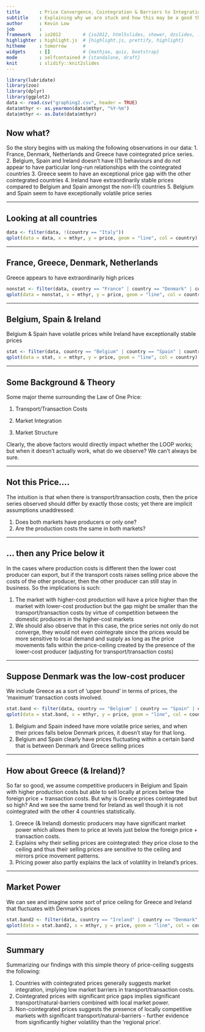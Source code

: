```yaml
---
title       : Price Convergence, Cointegration & Barriers to Integration
subtitle    : Explaining why we are stuck and how this may be a good thing...
author      : Kevin Low
job         : 
framework   : io2012        # {io2012, html5slides, shower, dzslides, ...}
highlighter : highlight.js  # {highlight.js, prettify, highlight}
hitheme     : tomorrow      # 
widgets     : []            # {mathjax, quiz, bootstrap}
mode        : selfcontained # {standalone, draft}
knit        : slidify::knit2slides
---
```


```r
library(lubridate)
library(zoo)
library(dplyr)
library(ggplot2)
data <- read.csv("graphing2.csv", header = TRUE)
data$mthyr <- as.yearmon(data$mthyr, "%Y-%m")
data$mthyr <- as.Date(data$mthyr)
```

## Now what?

So the story begins with us making the following observations in our data:
1. France, Denmark, Netherlands and Greece have cointegrated price series.
2. Belgium, Spain and Ireland doesn't have I(1) behaviours and do not appear to have particular long-run relationships with the cointegrated countries
3. Greece seem to have an exceptional price gap with the other cointegrated countries
4. Ireland have extraordinarily stable prices compared to Belgium and Spain amongst the non-I(1) countries
5. Belgium and Spain seem to have exceptionally volatile price series

---

## Looking at all countries

```r
data <- filter(data, !(country == "Italy"))
qplot(data = data, x = mthyr, y = price, geom = "line", col = country)
```

---

## France, Greece, Denmark, Netherlands

Greece appears to have extraordinarily high prices

```r
nonstat <- filter(data, country == "France" | country == "Denmark" | country == "Greece" | country == "Netherlands")
qplot(data = nonstat, x = mthyr, y = price, geom = "line", col = country)
```

---

## Belgium, Spain & Ireland

Belgium & Spain have volatile prices while Ireland have exceptionally stable prices

```r
stat <- filter(data, country == "Belgium" | country == "Spain" | country == "Ireland")
qplot(data = stat, x = mthyr, y = price, geom = "line", col = country)
```

---

## Some Background & Theory

Some major theme surrounding the Law of One Price:

1. Transport/Transaction Costs

2. Market Integration

3. Market Structure

Clearly, the above factors would directly impact whether the LOOP works; but when it doesn't actually work, what do we observe? We can't always be sure.


---

## Not this Price....

The intuition is that when there is transport/transaction costs, then the price series observed should differ by exactly those costs; yet there are implicit assumptions unaddressed:

1. Does both markets have producers or only one?
2. Are the production costs the same in both markets?

---

## ... then any Price below it

In the cases where production costs is different then the lower cost producer can export, but if the transport costs raises selling price above the costs of the other producer, then the other producer can still stay in business. So the implications is such:

1. The market with higher-cost production will have a price higher than the market with lower-cost production but the gap might be smaller than the transport/transaction costs by virtue of competition between the domestic producers in the higher-cost markets
2. We should also observe that in this case, the price series not only do not converge, they would not even cointegrate since the prices would be more sensitive to local demand and supply as long as the price movements falls within the price-ceiling created by the presence of the lower-cost producer (adjusting for transport/transaction costs)


---

## Suppose Denmark was the low-cost producer

We include Greece as a sort of 'upper bound' in terms of prices, the 'maximum' transaction costs involved.

```r
stat.band <- filter(data, country == "Belgium" | country == "Spain" | country == "Denmark" | country == "Greece")
qplot(data = stat.band, x = mthyr, y = price, geom = "line", col = country)
```

1. Belgium and Spain indeed have more volatile price series, and when their prices falls below Denmark prices, it doesn't stay for that long.
2. Belgium and Spain clearly have prices fluctuating within a certain band that is between Denmark and Greece selling prices


---

## How about Greece (& Ireland)?

So far so good, we assume competitive producers in Belgium and Spain with higher production costs but able to sell locally at prices below the foreign price + transaction costs. But why is Greece prices cointegrated but so high? And we see the same trend for Ireland as well though it is not cointegrated with the other 4 countries statistically.

1. Greece (& Ireland) domestic producers may have significant market power which allows them to price at levels just below the foreign price + transaction costs.
2. Explains why their selling prices are cointegrated: they price close to the ceiling and thus their selling prices are sensitive to the ceiling and mirrors price movement patterns.
3. Pricing power also partly explains the lack of volatility in Ireland's prices.

---


## Market Power

We can see and imagine some sort of price ceiling for Greece and Ireland that fluctuates with Denmark's prices

```r
stat.band2 <- filter(data, country == "Ireland" | country == "Denmark" | country == "Greece")
qplot(data = stat.band2, x = mthyr, y = price, geom = "line", col = country)
```

---

## Summary

Summarizing our findings with this simple theory of price-ceiling suggests the following:

1. Countries with cointegrated prices generally suggests market integration, implying low market barriers in transport/transaction costs.
2. Cointegrated prices with significant price gaps implies significant transport/natural-barriers combined with local market power.
3. Non-cointegrated prices suggests the presence of locally competitive markets with significant transport/natural-barriers - further evidence from significantly higher volatility than the 'regional price'.

